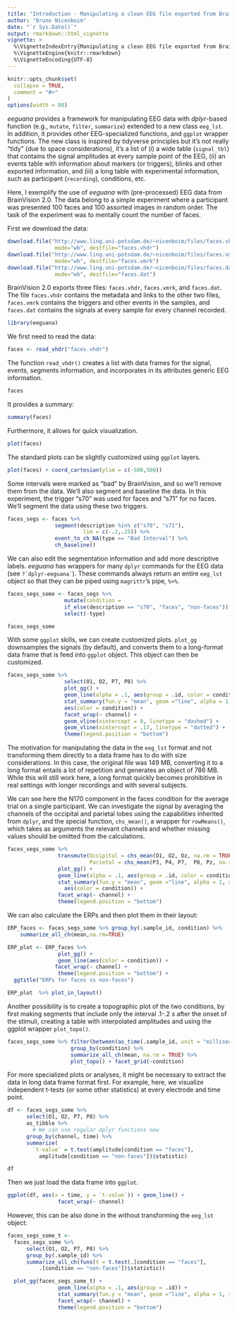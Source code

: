 ```yaml
---
title: "Introduction - Manipulating a clean EEG file exported from BrainVision 2.0"
author: "Bruno Nicenboim"
date: "`r Sys.Date()`"
output: rmarkdown::html_vignette
vignette: >
  %\VignetteIndexEntry{Manipulating a clean EEG file exported from BrainVision 2.0}
  %\VignetteEngine{knitr::rmarkdown}
  %\VignetteEncoding{UTF-8}
---
```


```r
knitr::opts_chunk$set(
  collapse = TRUE,
  comment = "#>"
)
options(width = 80)
```

*eeguana* provides a framework for manipulating EEG data with *dplyr*-based function (e.g., `mutate`, `filter`, `summarize`) extended to a new class `eeg_lst`. In addition, it provides other EEG-specialized functions, and `ggplot` wrapper functions.  The new class is inspired by tidyverse principles but it's not really "tidy" (due to space considerations), it's a list of (i) a wide table (`signal_tbl`) that contains the signal amplitudes at every sample point of the EEG,  (ii) an events table with information about markers (or triggers), blinks and other exported information, and (iii) a long table with experimental information, such as participant (`recording`), conditions, etc.  



Here, I
exemplify the use of *eeguana* with (pre-processed) EEG data from BrainVision 2.0. The data belong to 
a simple experiment  where a
participant was presented 100 faces and 100 assorted images in random order. The
task of the experiment was to mentally count the number of faces.



First we download the data:

```r

download.file("http://www.ling.uni-potsdam.de/~nicenboim/files/faces.vhdr", 
               mode="wb", destfile="faces.vhdr")
download.file("http://www.ling.uni-potsdam.de/~nicenboim/files/faces.vmrk", 
               mode="wb", destfile="faces.vmrk")
download.file("http://www.ling.uni-potsdam.de/~nicenboim/files/faces.dat", 
               mode="wb", destfile="faces.dat")
```

BrainVision 2.0 exports three files: `faces.vhdr`, `faces.vmrk`, and
`faces.dat`. The file `faces.vhdr` contains the metadata and links to the other
two files, `faces.vmrk` contains the triggers and other events in the samples,
and `faces.dat` contains the signals at every sample for every channel recorded.


```r
library(eeguana)
```

We first need to read the data:

```r
faces <- read_vhdr("faces.vhdr")
```

The function `read_vhdr()` creates a list with data frames for the signal, events,
segments information, and incorporates in its attributes generic EEG information.

```r
faces
```

It provides a summary:

```r
summary(faces)
```

Furthermore, it allows for quick visualization.

```r
plot(faces)
```

The standard plots  can be slightly customized using `ggplot` layers.


```r
plot(faces) + coord_cartesian(ylim = c(-500,500))
```


Some intervals were marked as "bad" by BrainVision, and so we'll remove them
from the data. We'll also segment and baseline the data. In this experiment, the
trigger "s70" was used for faces and "s71" for no faces. We'll segment the data
using these two triggers.


```r
faces_segs <- faces %>% 
               segment(description %in% c("s70", "s71"), 
                        lim = c(-.2,.25)) %>%
               event_to_ch_NA(type == "Bad Interval") %>% 
               ch_baseline()
```


We can also edit the segmentation information and add more descriptive labels.
*eeguana* has wrappers for many `dplyr` commands for the EEG data (see `` ?`dplyr-eeguana` ``).  These commands always return an entire `eeg_lst` object so that they can be piped using `magrittr`'s pipe, `%>%`.

```r
faces_segs_some <- faces_segs %>%  
                  mutate(condition =
                  if_else(description == "s70", "faces", "non-faces")) %>% 
                  select(-type)

faces_segs_some
```

With some `ggplot` skills, we can create customized plots. `plot_gg`
downsamples the signals (by default), and converts them to a long-format data frame that is
feed into `ggplot` object. This object can then be customized. 


```r
faces_segs_some %>% 
                  select(O1, O2, P7, P8) %>% 
                  plot_gg() + 
                  geom_line(alpha = .1, aes(group = .id, color = condition)) + 
                  stat_summary(fun.y = "mean", geom ="line", alpha = 1, size = 1.5, 
                  aes(color = condition)) +
                  facet_wrap(~ channel) + 
                  geom_vline(xintercept = 0, linetype = "dashed") + 
                  geom_vline(xintercept = .17, linetype = "dotted") + 
                  theme(legend.position = "bottom") 
```

The motivation for manipulating the data in the `eeg_lst` format and not transforming
them directly to a data frame has to do with size considerations. In this case,
the original file was 149 MB, converting it to a long format entails a lot of
repetition and generates an object of 786 MB. While this will still work here, a long format quickly becomes prohibitive in real settings with longer recordings and with
several subjects.

We can see here the N170 component in the faces condition for the average trial
on a single participant. We can investigate the signal by averaging the channels
of the occipital and parietal lobes using the capabilities inherited from `dplyr`, and the special function, `chs_mean()`, a wrapper for `rowMeans()`, which takes as arguments the relevant channels and whether missing values should be omitted from the calculations.

                                                              
```r
faces_segs_some %>% 
                transmute(Occipital = chs_mean(O1, O2, Oz, na.rm = TRUE),
                          Parietal = chs_mean(P3, P4, P7,  P8, Pz, na.rm = TRUE)) %>% 
                plot_gg() + 
                geom_line(alpha = .1, aes(group = .id, color = condition)) +
                stat_summary(fun.y = "mean", geom ="line", alpha = 1, size = 1, 
                  aes(color = condition)) +
                facet_wrap(~ channel) + 
                theme(legend.position = "bottom") 
```

We can also calculate the ERPs and then plot them in their layout:

```r
ERP_faces <- faces_segs_some %>% group_by(.sample_id, condition) %>%
    summarize_all_ch(mean,na.rm=TRUE)

ERP_plot <- ERP_faces %>%
                plot_gg() + 
                geom_line(aes(color = condition)) +
               facet_wrap(~ channel) + 
                theme(legend.position = "bottom") + 
  ggtitle("ERPs for faces vs non-faces") 

ERP_plot  %>% plot_in_layout() 
```

Another possibility is to create a topographic plot of the two conditions, by
first making segments that include only the interval .1-.2 *s* after the onset
of the stimuli, creating a table with interpolated amplitudes and using the ggplot wrapper `plot_topo()`.

```r
faces_segs_some %>% filter(between(as_time(.sample_id, unit = "milliseconds"),100,200)) %>% 
                    group_by(condition) %>%
                    summarize_all_ch(mean, na.rm = TRUE) %>%
                    plot_topo() + facet_grid(~condition)
```



For more specialized plots or analyses, it might be necessary to extract the data  in long data
frame format first. For example, here, we visualize independent t-tests (or some
other statistics) at every electrode and time point. 

```r
df <- faces_segs_some %>% 
      select(O1, O2, P7, P8) %>%
      as_tibble %>%
        # We can use regular dplyr functions now
      group_by(channel, time) %>% 
      summarize(
        `t-value` = t.test(amplitude[condition == "faces"],
          amplitude[condition == "non-faces"])$statistic)

df
```

Then we just load the data frame into `ggplot`.

```r
ggplot(df, aes(x = time, y = `t-value`)) + geom_line() +
                facet_wrap(~ channel) 
```

However, this can be also done in the without transforming the `eeg_lst` object:

```r
faces_segs_some_t <- 
  faces_segs_some %>% 
      select(O1, O2, P7, P8) %>%
      group_by(.sample_id) %>% 
      summarize_all_ch(funs(t = t.test(.[condition == "faces"],
          .[condition == "non-faces"])$statistic))

  plot_gg(faces_segs_some_t) + 
                geom_line(alpha = .1, aes(group = .id)) +
                stat_summary(fun.y = "mean", geom ="line", alpha = 1, size = 1) +
                facet_wrap(~ channel) + 
                theme(legend.position = "bottom") 

```


